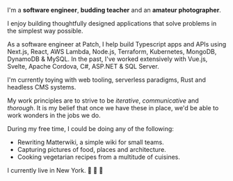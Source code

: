 
I'm a **software engineer**, **budding teacher** and an **amateur photographer**.

I enjoy building thoughtfully designed applications that solve problems in the simplest way possible. 

As a software engineer at  <ExternalLink href="https://patch.com">Patch</ExternalLink>, I help build Typescript apps and APIs using Next.js, React, AWS Lambda, Node.js, Terraform, Kubernetes, MongoDB, DynamoDB & MySQL. 
In the past, I've worked extensively with Vue.js, Svelte, Apache Cordova, C#, ASP.NET & SQL Server. 

I'm currently toying with web tooling, serverless paradigms, Rust and headless CMS systems.

My work principles are to strive to be _iterative_, _communicative_ and _thorough_. It is my belief that once we have these in place, we'd be able to work wonders in the jobs we do.

During my free time, I could be doing any of the following:

- Rewriting <ExternalLink href="https://github.com/Matterwiki/Matterwiki/tree/refactor">Matterwiki</ExternalLink>, a simple wiki for small teams.
- Capturing <ExternalLink href="https://www.instagram.com/krishwader">pictures of food, places and architecture</ExternalLink>.
- Cooking vegetarian recipes from a multitude of cuisines.

I currently live in New York. 🗽 🍎 📍

<SocialLinks />